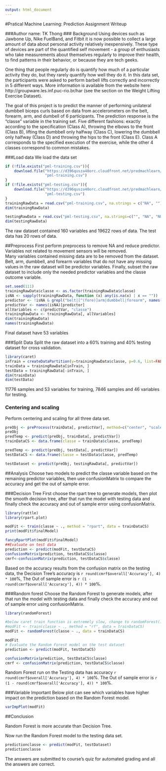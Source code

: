 ```yaml
---
output: html_document
---
```

#Pratical Machine Learning: Prediction Assignment Writeup

###Author name: TK Thong
### Background
Using devices such as Jawbone Up, Nike FuelBand, and Fitbit it is now possible to collect a large amount of data about personal activity relatively inexpensively. These type of devices are part of the quantified self movement - a group of enthusiasts who take measurements about themselves regularly to improve their health, to find patterns in their behavior, or because they are tech geeks.

One thing that people regularly do is quantify how much of a particular activity they do, but they rarely quantify how well they do it. In this data set, the participants were asked to perform barbell lifts correctly and incorrectly in 5 different ways. More information is available from the website here: http://groupware.les.inf.puc-rio.br/har (see the section on the Weight Lifting Exercise Dataset).

The goal of this project is to predict the manner of performing unilateral dumbbell biceps curls based on data from accelerometers on the belt, forearm, arm, and dumbell of 6 participants. The prediction response is the "classe" variable in the training set. Five different fashions: exactly according to the specification (Class A), throwing the elbows to the front (Class B), lifting the dumbbell only halfway (Class C), lowering the dumbbell only halfway (Class D) and throwing the hips to the front (Class E). Class A corresponds to the specified execution of the exercise, while the other 4 classes correspond to common mistakes.

###Load data
We load the data set 
```r
if (!file.exists("pml-training.csv")){
    download.file("https://d396qusza40orc.cloudfront.net/predmachlearn/pml-training.csv", 
                  "pml-training.csv")
}
if (!file.exists("pml-testing.csv")){
    download.file("https://d396qusza40orc.cloudfront.net/predmachlearn/pml-testing.csv", 
                  "pml-testing.csv")
}
trainingRawData = read.csv("pml-training.csv", na.strings = c("NA", ""))
dim(trainingRawData)

testingRawData = read.csv("pml-testing.csv", na.strings=c("", "NA", "NULL"))
dim(testingRawData)
```
The raw dataset contained 160 variables and 19622 rows of data. The test data has 20 rows of data.

##Preprocess
First perform preprocess to remove NA and reduce predictor.
Variables not related to movement sensors will be removed.  
Many variables contained missing data are to be removed from the dataset. 
Belt, arm, dumbbell, and forearm variables that do not have any missing values in the raw dataset will be predictor variables.
Finally, subset the raw dataset to include only the needed predictor variables and the classe outcome variable.

```r
set.seed(111)
trainingRawData$classe <- as.factor(trainingRawData$classe)  
isNA <- sapply(trainingRawData, function (x) any(is.na(x) | x == ""))
predictor <- !isNA & grepl("belt|[^(fore)]arm|dumbbell|forearm", names(isNA))
predictVar <- names(isNA)[predictor]
allVariables <- c(predictVar, "classe")
trainingRawData <- trainingRawData[, allVariables]
dim(trainingRawData)
names(trainingRawData)
```
Final dataset have 53 variables
 
###Split Data
Split the raw dataset into a 60% training and 40% testing dataset for cross validation.

```r
library(caret)
inTrain = createDataPartition(y=trainingRawData$classe, p=0.6, list=FALSE)
trainData = trainingRawData[inTrain, ]
testData = trainingRawData[-inTrain, ]
dim(trainData)
dim(testData)
```
11776 samples and 53 variables for training, 7846 samples and 46 variables for testing.

### Centering and scaling
Perform centering and scaling for all three data set.
```r
preObj <- preProcess(trainData[, predictVar], method=c("center", "scale"))
preObj
predTemp <- predict(preObj, trainData[, predictVar])
trainDataCS <- data.frame(classe = trainData$classe, predTemp)

predTemp <- predict(preObj, testData[, predictVar])
testDataCS <- data.frame(classe = testData$classe, predTemp)

testDataset <- predict(preObj, testingRawData[, predictVar])
```

##Analysis
Choose two models to predict the classe variable based on the remaining predictor variables, then use confusionMatrix to compare the accuracy and get the out of sample error. 

###Decision Tree
First choose the rpart tree to generate models, then plot the smooth decision tree, after that run the model with testing data and finally check the accuracy and out of sample error using confusionMatrix. 

```r
library(rattle)      
library(rpart.plot)   

modFit <- train(classe ~ ., method = "rpart", data = trainDataCS)
print(modFit$finalModel)

fancyRpartPlot(modFit$finalModel)
##Evaluate on test data
prediction <- predict(modFit, testDataCS)
confusionMatrix(prediction, testDataCS$classe)
cmrf<-confusionMatrix(prediction, testDataCS$classe)
```
Based on the accuracy results from the confusion matrix on the testing data, the Decision Tree's accuracy is `r round(cmrf$overall['Accuracy'], 4) * 100`%, 
The Out of sample error is `r (1 - round(cmrf$overall['Accuracy'], 4)) * 100`%.

###Random forest
Choose the Random Forest to generate models, after that run the model with testing data and finally check the accuracy and out of sample error using confusionMatrix.
```r
library(randomForest)

#below caret train function is extremely slow, change to randomForest()
#modFit <- train(classe ~ ., method = "rf", data = trainDataCS)
modFit <- randomForest(classe ~ ., data = trainDataCS)

modFit
# Evaluate the Random Forest model on the test dataset
prediction <- predict(modFit, testDataCS)

confusionMatrix(prediction, testDataCS$classe)
cmrf <- confusionMatrix(prediction, testDataCS$classe)
```

Random Forest run on the Testing data has accuracy `r round(cmrf$overall['Accuracy'], 4) * 100`%.
The Out of sample error is `r (1 - round(cmrf$overall['Accuracy'], 4)) * 100`%.

###Variable Important
Below plot can see which variables have higher impact on the prediction based on the Random Forest model.
```r
varImpPlot(modFit)
```

##Conclusion

Random Forest is more accurate than Decision Tree.

Now run the Random Forest model to the testing data set.
```r
predictionclasse <- predict(modFit, testDataset)
predictionclasse
```
The answers are submitted to course's quiz for automated grading and all the answers are correct. 


